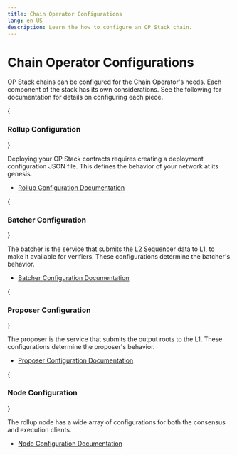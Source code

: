 ```yaml
---
title: Chain Operator Configurations
lang: en-US
description: Learn the how to configure an OP Stack chain.
---
```



# Chain Operator Configurations

OP Stack chains can be configured for the Chain Operator's needs. Each  
component of the stack has its own considerations. See the following for 
documentation for details on configuring each piece.

<Steps>

  {<h3>Rollup Configuration</h3>}
  
  Deploying your OP Stack contracts requires creating a deployment configuration
  JSON file. This defines the behavior of your network at its genesis.

  *   [Rollup Configuration Documentation](/builders/chain-operators/configuration/rollup)

  {<h3>Batcher Configuration</h3>}

  The batcher is the service that submits the L2 Sequencer data to L1, to make
  it available for verifiers. These configurations determine the batcher's 
  behavior.

  *   [Batcher Configuration Documentation](/builders/chain-operators/configuration/batcher)

  {<h3>Proposer Configuration</h3>}

  The proposer is the service that submits the output roots to the L1. These
  configurations determine the proposer's behavior.

  *   [Proposer Configuration Documentation](/builders/chain-operators/configuration/proposer)

  {<h3>Node Configuration</h3>}

  The rollup node has a wide array of configurations for both the consensus and
  execution clients.

  *   [Node Configuration Documentation](/builders/node-operators/configuration/base-config)

</Steps>


